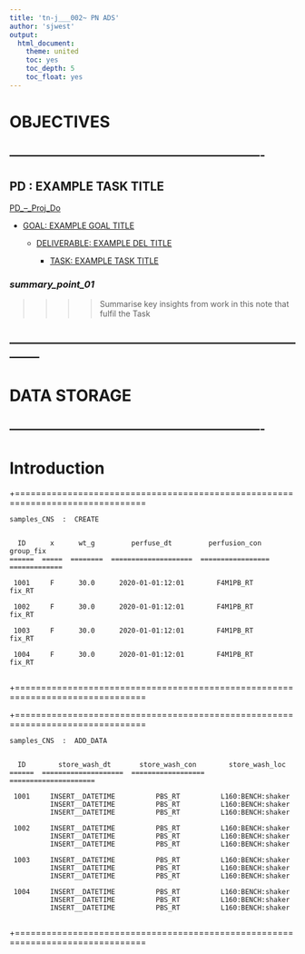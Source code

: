 ```yaml
---
title: 'tn-j___002~ PN ADS'
author: 'sjwest'
output:
  html_document:
    theme: united
    toc: yes
    toc_depth: 5
    toc_float: yes
---
```




# OBJECTIVES



----------------------------------------------------------------
----------------------------------------------------------------



## PD : EXAMPLE TASK TITLE


[PD_--_Proj_Do](../../PD_--_Proj_Do.Rmd)


* [GOAL: EXAMPLE GOAL TITLE](../../PD_--_Proj_Do.Rmd#goal-example-goal-title)

    + [DELIVERABLE: EXAMPLE DEL TITLE](../../PD_--_Proj_Do.Rmd#deliverable-example-del-title)

        - [TASK: EXAMPLE TASK TITLE](../../PD_--_Proj_Do.Rmd#task-example-task-title)



### _summary_point_01_

>>>>
>>>> Summarise key insights from work in this note that fulfil the Task
>>>>



--------------------------------------------------------------------------------
--------------------------------------------------------------------------------



# DATA STORAGE


----------------------------------------------------------------
----------------------------------------------------------------



# Introduction


















+===============================================================================


    samples_CNS  :  CREATE


      ID      x      wt_g         perfuse_dt         perfusion_con      group_fix    
    ======  =====  ========  ====================  =================  =============  

     1001     F      30.0      2020-01-01:12:01        F4M1PB_RT          fix_RT     
                                                                                     
     1002     F      30.0      2020-01-01:12:01        F4M1PB_RT          fix_RT     
                                                                                     
     1003     F      30.0      2020-01-01:12:01        F4M1PB_RT          fix_RT     
                                                                                     
     1004     F      30.0      2020-01-01:12:01        F4M1PB_RT          fix_RT     
                                                                                     

+===============================================================================


+===============================================================================


    samples_CNS  :  ADD_DATA


      ID        store_wash_dt       store_wash_con        store_wash_loc     
    ======  ====================  ==================  =====================  

     1001     INSERT__DATETIME          PBS_RT          L160:BENCH:shaker    
              INSERT__DATETIME          PBS_RT          L160:BENCH:shaker    
              INSERT__DATETIME          PBS_RT          L160:BENCH:shaker    
                                                                             
     1002     INSERT__DATETIME          PBS_RT          L160:BENCH:shaker    
              INSERT__DATETIME          PBS_RT          L160:BENCH:shaker    
              INSERT__DATETIME          PBS_RT          L160:BENCH:shaker    
                                                                             
     1003     INSERT__DATETIME          PBS_RT          L160:BENCH:shaker    
              INSERT__DATETIME          PBS_RT          L160:BENCH:shaker    
              INSERT__DATETIME          PBS_RT          L160:BENCH:shaker    
                                                                             
     1004     INSERT__DATETIME          PBS_RT          L160:BENCH:shaker    
              INSERT__DATETIME          PBS_RT          L160:BENCH:shaker    
              INSERT__DATETIME          PBS_RT          L160:BENCH:shaker    
                                                                             

+===============================================================================















